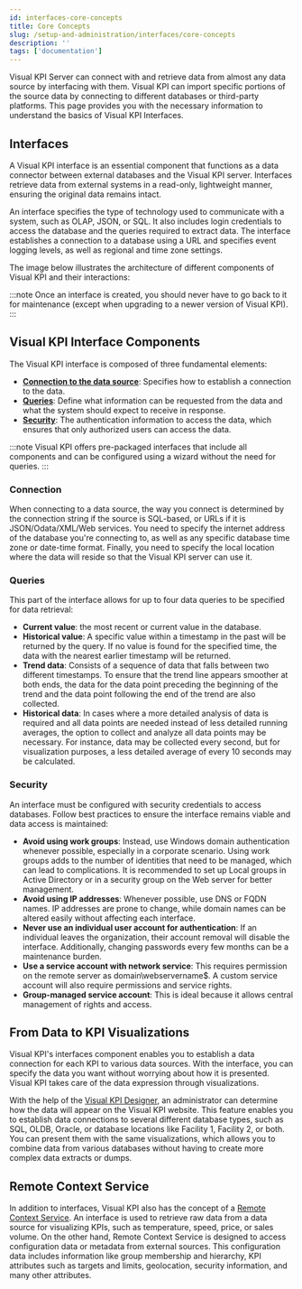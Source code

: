 ```yaml
---
id: interfaces-core-concepts
title: Core Concepts
slug: /setup-and-administration/interfaces/core-concepts
description: ''
tags: ['documentation']
---
```



Visual KPI Server can connect with and retrieve data from almost any data source by interfacing with them. Visual KPI can import specific portions of the source data by connecting to different databases or third-party platforms. This page provides you with the necessary information to understand the basics of Visual KPI Interfaces.

## Interfaces

A Visual KPI interface is an essential component that functions as a data connector between external databases and the Visual KPI server. Interfaces retrieve data from external systems in a read-only, lightweight manner, ensuring the original data remains intact.

An interface specifies the type of technology used to communicate with a system, such as OLAP, JSON, or SQL. It also includes login credentials to access the database and the queries required to extract data. The interface establishes a connection to a database using a URL and specifies event logging levels, as well as regional and time zone settings.

The image below illustrates the architecture of different components of Visual KPI and their interactions:

<StylizedImage
  imgURL="img/setup-adm/interfaces/interface-core-concepts1.png"
  alt="architecture"
/>

:::note
Once an interface is created, you should never have to go back to it for maintenance (except when upgrading to a newer version of Visual KPI).
:::

## Visual KPI Interface Components

The Visual KPI interface is composed of three fundamental elements:
- **[Connection to the data source](#connection)**: Specifies how to establish a connection to the data. 
- **[Queries](#queries)**: Define what information can be requested from the data and what the system should expect to receive in response. 
- **[Security](#security)**: The authentication information to access the data, which ensures that only authorized users can access the data.

:::note
Visual KPI offers pre-packaged interfaces that include all components and can be configured using a wizard without the need for queries.
:::

### Connection

When connecting to a data source, the way you connect is determined by the connection string if the source is SQL-based, or URLs if it is JSON/Odata/XML/Web services. You need to specify the internet address of the database you're connecting to, as well as any specific database time zone or date-time format. Finally, you need to specify the local location where the data will reside so that the Visual KPI server can use it.

### Queries

This part of the interface allows for up to four data queries to be specified for data retrieval:

- **Current value**: the most recent or current value in the database.
- **Historical value**: A specific value within a timestamp in the past will be returned by the query. If no value is found for the specified time, the data with the nearest earlier timestamp will be returned.
- **Trend data**: Consists of a sequence of data that falls between two different timestamps. To ensure that the trend line appears smoother at both ends, the data for the data point preceding the beginning of the trend and the data point following the end of the trend are also collected.
- **Historical data**: In cases where a more detailed analysis of data is required and all data points are needed instead of less detailed running averages, the option to collect and analyze all data points may be necessary. For instance, data may be collected every second, but for visualization purposes, a less detailed average of every 10 seconds may be calculated.

### Security

An interface must be configured with security credentials to access databases. Follow best practices to ensure the interface remains viable and data access is maintained:

- **Avoid using work groups**: Instead, use Windows domain authentication whenever possible, especially in a corporate scenario. Using work groups adds to the number of identities that need to be managed, which can lead to complications. It is recommended to set up Local groups in Active Directory or in a security group on the Web server for better management.
- **Avoid using IP addresses**: Whenever possible, use DNS or FQDN names. IP addresses are prone to change, while domain names can be altered easily without affecting each interface.
- **Never use an individual user account for authentication**: If an individual leaves the organization, their account removal will disable the interface. Additionally, changing passwords every few months can be a maintenance burden.
- **Use a service account with network service**: This requires permission on the remote server as domain\\webservername$. A custom service account will also require permissions and service rights.
- **Group-managed service account**: This is ideal because it allows central management of rights and access.

## From Data to KPI Visualizations

Visual KPI's interfaces component enables you to establish a data connection for each KPI to various data sources. With the interface, you can specify the data you want without worrying about how it is presented. Visual KPI takes care of the data expression through visualizations.

With the help of the [Visual KPI Designer](/docs/visual-kpi-designer/overview), an administrator can determine how the data will appear on the Visual KPI website. This feature enables you to establish data connections to several different database types, such as SQL, OLDB, Oracle, or database locations like Facility 1, Facility 2, or both. You can present them with the same visualizations, which allows you to combine data from various databases without having to create more complex data extracts or dumps.

## Remote Context Service

In addition to interfaces, Visual KPI also has the concept of a [Remote Context Service](/docs/setup-and-administration/automation/rcs). An interface is used to retrieve raw data from a data source for visualizing KPIs, such as temperature, speed, price, or sales volume. On the other hand, Remote Context Service is designed to access configuration data or metadata from external sources. This configuration data includes information like group membership and hierarchy, KPI attributes such as targets and limits, geolocation, security information, and many other attributes.